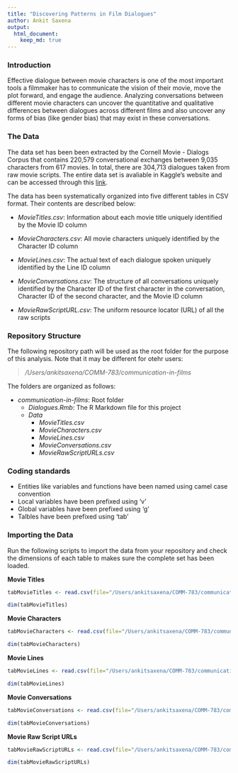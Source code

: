 ```yaml
---
title: "Discovering Patterns in Film Dialogues"
author: Ankit Saxena
output:
  html_document:
    keep_md: true
---
```


### Introduction

Effective dialogue between movie characters is one of the most important tools a filmmaker has to communicate the vision of their movie, move the plot forward, and engage the audience. Analyzing conversations between different movie characters can uncover the quantitative and qualitative differences between dialogues across different films and also uncover any forms of bias (like gender bias) that may exist in these conversations.

### The Data

The data set has been been extracted by the Cornell Movie - Dialogs Corpus that contains 220,579 conversational exchanges between 9,035 characters from 617 movies. In total, there are 304,713 dialogues taken from raw movie scripts. The entire data set is avaliable in Kaggle's website and can be accessed through this [link](https://www.kaggle.com/rajathmc/cornell-moviedialog-corpus).

The data has been systematically organized into five different tables in CSV format. Their contents are described below:

* _MovieTitles.csv_: Information about each movie title uniquely identified by the Movie ID column

* _MovieCharacters.csv_: All movie characters uniquely identified by the Character ID column

* _MovieLines.csv_: The actual text of each dialogue spoken uniquely identified by the Line ID column
  
* _MovieConversations.csv_: The structure of all conversations uniquely identified by the Character ID of the first character in the conversation, Character ID of the second character, and the Movie ID column

* _MovieRawScriptURL.csv_: The uniform resource locator (URL) of all the raw scripts

### Repository Structure

The following repository path will be used as the root folder for the purpose of this analysis. Note that it may be different for otehr users:

> _/Users/ankitsaxena/COMM-783/communication-in-films_

The folders are organized as follows:

* _communication-in-films_: Root folder
  + _Dialogues.Rmb_: The R Markdown file for this project
  + _Data_
    + _MovieTitles.csv_
    + _MovieCharacters.csv_
    + _MovieLines.csv_
    + _MovieConversations.csv_
    + _MovieRawScriptURLs.csv_

### Coding standards

* Entities like variables and functions have been named using camel case convention
* Local variables have been prefixed using 'v'
* Global variables have been prefixed using 'g'
* Talbles have been prefixed using 'tab'

### Importing the Data

Run the following scripts to import the data from your repository and check the dimensions of each table to makes sure the complete set has been loaded.

__Movie Titles__
```r
tabMovieTitles <- read.csv(file="/Users/ankitsaxena/COMM-783/communication-in-films/Data/MovieTitles.csv", header=FALSE, sep="|")
```

```r
dim(tabMovieTitles)
```

__Movie Characters__
```r
tabMovieCharacters <- read.csv(file="/Users/ankitsaxena/COMM-783/communication-in-films/Data/MovieCharacters.csv", header=FALSE, sep="|")
```

```r
dim(tabMovieCharacters)
```

__Movie Lines__
```r
tabMovieLines <- read.csv(file="/Users/ankitsaxena/COMM-783/communication-in-films/Data/MovieLines.csv", header=FALSE, sep="|", quote="")
```

```r
dim(tabMovieLines)
```

__Movie Conversations__
```r
tabMovieConversations <- read.csv(file="/Users/ankitsaxena/COMM-783/communication-in-films/Data/MovieConversations.csv", header=FALSE, sep="|")
```

```r
dim(tabMovieConversations)
```

__Movie Raw Script URLs__
```r
tabMovieRawScriptURLs <- read.csv(file="/Users/ankitsaxena/COMM-783/communication-in-films/Data/MovieRawScriptURLs.csv", header=FALSE, sep="|")
```

```r
dim(tabMovieRawScriptURLs)
```